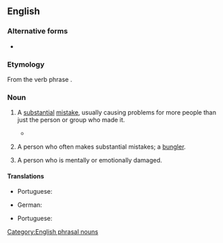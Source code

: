 {{also|screw-up|screw up}}
==English==

===Alternative forms===
* {{l|en|screw-up}}

===Etymology===
From the verb phrase {{m|en|screw up}}.

===Noun===
{{en-noun}}

# {{lb|en|colloquial}} A [[substantial]] [[mistake]], usually causing problems for more people than just the person or group who made it.
#* {{quote-book
|year=1977
|author=John Osborne
|title=White House watch: the Ford years‎
|page=147
|passage=The Ford administration emerged in better shape than it deserved from the fantastic '''screw-up''' that preceded the release of the Rockefeller...}}
# {{lb|en|colloquial}} A person who often makes substantial mistakes; a [[bungler]].
# {{lb|en|colloquial}} A person who is mentally or emotionally damaged.

====Translations====
{{trans-top|substantial mistake}}
* Portuguese: {{t+|pt|vacilo|m}}
{{trans-mid}}
{{trans-bottom}}

{{trans-top|person who often makes substantial mistakes}}
* German: {{t+|de|Versager|m}}
{{trans-mid}}
* Portuguese: {{t+|pt|vacilão|m}}
{{trans-bottom}}
[[Category:English phrasal nouns]]